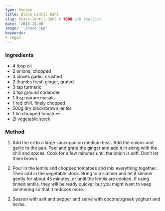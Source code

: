```yaml
---
type: Recipe
title: Black Lentil Dahl
slug: black-lentil-dahl # TODO s/b implicit
date: '2018-12-08'
image: './hero.jpg'
keywords:
- vegan
---
```

### Ingredients

* 4 tbsp oil
* 2 onions, chopped
* 4 cloves garlic, crushed
* 2 thumbs fresh ginger, grated
* 3 tsp turmeric
* 3 tsp ground coriander
* 1 tbsp garam masala
* 1 red chili, finely chopped
* 500g dry black/brown lentils
* 1 tin chopped tomatoes
* 2l vegetable stock

### Method

1. Add the oil to a large saucepan on medium heat. Add the onions and garlic to the pan.
Peel and grate the ginger and add it in along with the chili and spices.
Cook for a few minutes until the onion is soft. Don’t let them brown.

2. Pour in the lentils and chopped tomatoes and mix everything together. Then add in the vegetable stock. 
Bring to a simmer and let it simmer gently for about 45 minutes, or until the lentils are cooked.
If using tinned lentils, they will be ready quicker but you might want to keep simmering so that it reduces more.

3. Season with salt and pepper and serve with coconut/greek yoghurt and herbs.

